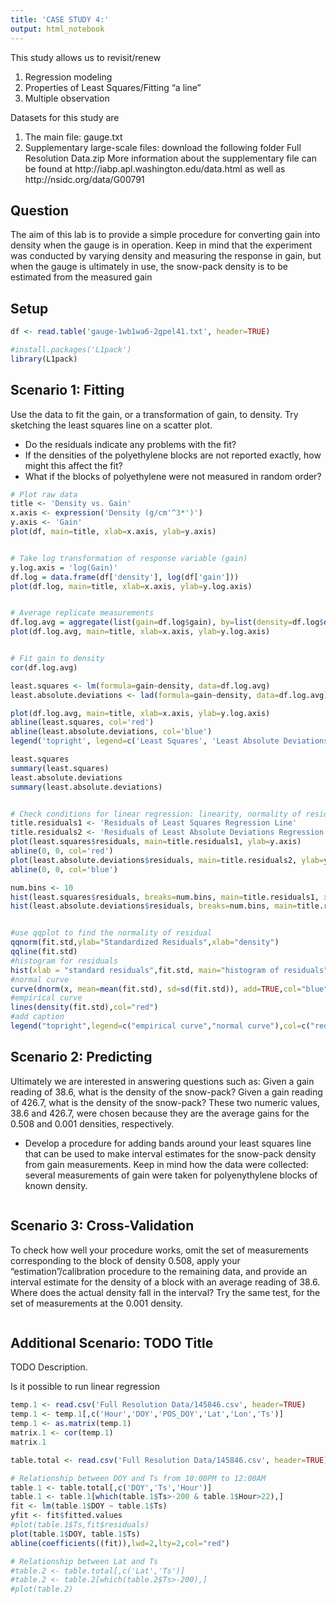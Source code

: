```yaml
---
title: 'CASE STUDY 4:'
output: html_notebook
---
```


This study allows us to revisit/renew

1. Regression modeling
2. Properties of Least Squares/Fitting "a line"
3. Multiple observation

Datasets for this study are

1. The main file: gauge.txt
2. Supplementary large-scale files: download the following folder Full Resolution Data.zip More information about the supplementary file can be found at http://iabp.apl.washington.edu/data.html as well as http://nsidc.org/data/G00791


## Question
The aim of this lab is to provide a simple procedure for converting gain into density when the gauge is in operation. Keep in mind that the experiment was conducted by varying density and measuring the response in gain, but when the gauge is ultimately in use, the snow-pack density is to be estimated from the measured gain


## Setup
```r
df <- read.table('gauge-1wb1wa6-2gpel41.txt', header=TRUE)

#install.packages('L1pack')
library(L1pack)
```


## Scenario 1: Fitting
Use the data to fit the gain, or a transformation of gain, to density. Try sketching the least squares line on a scatter plot.

* Do the residuals indicate any problems with the fit?
* If the densities of the polyethylene blocks are not reported exactly, how might this affect the fit?
* What if the blocks of polyethylene were not measured in random order?
```r
# Plot raw data
title <- 'Density vs. Gain'
x.axis <- expression('Density (g/cm'^3*')')
y.axis <- 'Gain'
plot(df, main=title, xlab=x.axis, ylab=y.axis)


# Take log transformation of response variable (gain)
y.log.axis = 'log(Gain)'
df.log = data.frame(df['density'], log(df['gain']))
plot(df.log, main=title, xlab=x.axis, ylab=y.log.axis)


# Average replicate measurements
df.log.avg = aggregate(list(gain=df.log$gain), by=list(density=df.log$density), FUN=mean)
plot(df.log.avg, main=title, xlab=x.axis, ylab=y.log.axis)


# Fit gain to density
cor(df.log.avg)

least.squares <- lm(formula=gain~density, data=df.log.avg)
least.absolute.deviations <- lad(formula=gain~density, data=df.log.avg)

plot(df.log.avg, main=title, xlab=x.axis, ylab=y.log.axis)
abline(least.squares, col='red')
abline(least.absolute.deviations, col='blue')
legend('topright', legend=c('Least Squares', 'Least Absolute Deviations'), col=c('red', 'blue'), lty=1);

least.squares
summary(least.squares)
least.absolute.deviations
summary(least.absolute.deviations)


# Check conditions for linear regression: linearity, normality of residuals, constant variability
title.residuals1 <- 'Residuals of Least Squares Regression Line'
title.residuals2 <- 'Residuals of Least Absolute Deviations Regression Line'
plot(least.squares$residuals, main=title.residuals1, ylab=y.axis)
abline(0, 0, col='red')
plot(least.absolute.deviations$residuals, main=title.residuals2, ylab=y.axis)
abline(0, 0, col='blue')

num.bins <- 10
hist(least.squares$residuals, breaks=num.bins, main=title.residuals1, xlab=y.axis, col='red')
hist(least.absolute.deviations$residuals, breaks=num.bins, main=title.residuals2, xlab=y.axis, col='blue')


#use qqplot to find the normality of residual
qqnorm(fit.std,ylab="Standardized Residuals",xlab="density")
qqline(fit.std)
#histogram for residuals
hist(xlab = "standard residuals",fit.std, main="histogram of residuals",prob=TRUE)
#normal curve
curve(dnorm(x, mean=mean(fit.std), sd=sd(fit.std)), add=TRUE,col="blue")
#empirical curve
lines(density(fit.std),col="red")
#add caption
legend("topright",legend=c("empirical curve","normal curve"),col=c("red","blue"),lty=1:1, cex=1)
```


## Scenario 2: Predicting
Ultimately we are interested in answering questions such as: Given a gain reading of 38.6, what is the density of the snow-pack? Given a gain reading of 426.7, what is the density of the snow-pack? These two numeric values, 38.6 and 426.7, were chosen because they are the average gains for the 0.508 and 0.001 densities, respectively.

* Develop a procedure for adding bands around your least squares line that can be used to make interval estimates for the snow-pack density from gain measurements. Keep in mind how the data were collected: several measurements of gain were taken for polyenythylene blocks of known density.
```r

```


## Scenario 3: Cross-Validation
To check how well your procedure works, omit the set of measurements corresponding to the block of density 0.508, apply your "estimation"/calibration procedure to the remaining data, and provide an interval estimate for the density of a block with an average reading of 38.6. Where does the actual density fall in the interval? Try the same test, for the set of measurements at the 0.001 density.
```r

```


## Additional Scenario: TODO Title
TODO Description.

Is it possible to run linear regression
```r

temp.1 <- read.csv('Full Resolution Data/145846.csv', header=TRUE)
temp.1 <- temp.1[,c('Hour','DOY','POS_DOY','Lat','Lon','Ts')]
temp.1 <- as.matrix(temp.1)
matrix.1 <- cor(temp.1)
matrix.1

table.total <- read.csv('Full Resolution Data/145846.csv', header=TRUE)

# Relationship between DOY and Ts from 10:00PM to 12:00AM
table.1 <- table.total[,c('DOY','Ts','Hour')]
table.1 <- table.1[which(table.1$Ts>-200 & table.1$Hour>22),]
fit <- lm(table.1$DOY ~ table.1$Ts)
yfit <- fit$fitted.values
#plot(table.1$Ts,fit$residuals)
plot(table.1$DOY, table.1$Ts)
abline(coefficients((fit)),lwd=2,lty=2,col="red")

# Relationship between Lat and Ts
#table.2 <- table.total[,c('Lat','Ts')]
#table.2 <- table.2[which(table.2$Ts>-200),]
#plot(table.2)


```